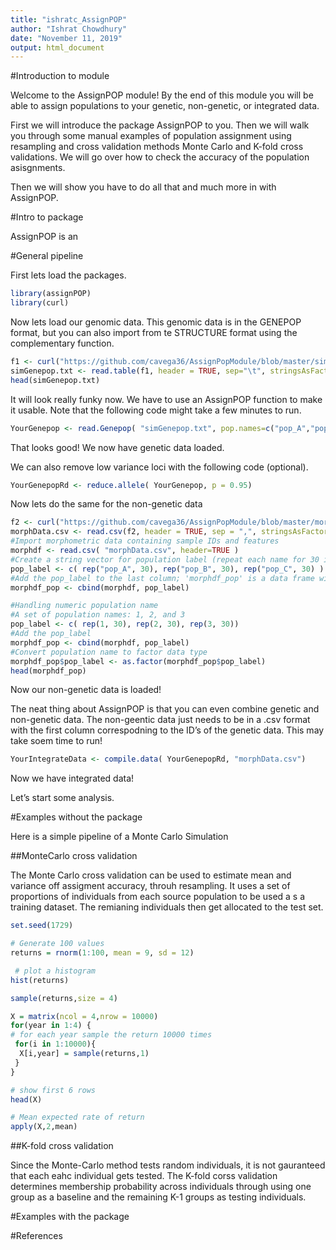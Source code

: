 ```yaml
---
title: "ishratc_AssignPOP"
author: "Ishrat Chowdhury"
date: "November 11, 2019"
output: html_document
---
```


#Introduction to module

Welcome to the AssignPOP module! By the end of this module you will be able to assign populations to your genetic, non-genetic, or integrated data. 

First we will introduce the package AssignPOP to you. Then we will walk you through some manual examples of population assignment using resampling and cross validation methods Monte Carlo and K-fold cross validations. We will go over how to check the accuracy of the population asisgnments.

Then we will show you have to do all that and much more in with AssignPOP.

#Intro to package

AssignPOP is an


#General pipeline

First lets load the packages.
```r
library(assignPOP)
library(curl)
```

Now lets load our genomic data. This genomic data is in the GENEPOP format, but you can also import from te STRUCTURE format using the complementary function.
```r
f1 <- curl("https://github.com/cavega36/AssignPopModule/blob/master/simGenepop.txt")
simGenepop.txt <- read.table(f1, header = TRUE, sep="\t", stringsAsFactors = FALSE)
head(simGenepop.txt)
```

It will look really funky now. We have to use an AssignPOP function to make it usable. Note that the following code might take a few minutes to run.

```r
YourGenepop <- read.Genepop( "simGenepop.txt", pop.names=c("pop_A","pop_B","pop_C"), haploid = FALSE)
```

That looks good! We now have genetic data loaded.

We can also remove low variance loci with the following code (optional).

```r
YourGenepopRd <- reduce.allele( YourGenepop, p = 0.95)
```

Now lets do the same for the non-genetic data

```r
f2 <- curl("https://github.com/cavega36/AssignPopModule/blob/master/morphData.csv")
morphData.csv <- read.csv(f2, header = TRUE, sep = ",", stringsAsFactors = FALSE)
#Import morphometric data containing sample IDs and features
morphdf <- read.csv( "morphData.csv", header=TRUE )
#Create a string vector for population label (repeat each name for 30 individuals)
pop_label <- c( rep("pop_A", 30), rep("pop_B", 30), rep("pop_C", 30) ) 
#Add the pop_label to the last column; 'morphdf_pop' is a data frame with population label in the last column
morphdf_pop <- cbind(morphdf, pop_label)

#Handling numeric population name
#A set of population names: 1, 2, and 3
pop_label <- c( rep(1, 30), rep(2, 30), rep(3, 30))
#Add the pop_label
morphdf_pop <- cbind(morphdf, pop_label)
#Convert population name to factor data type 
morphdf_pop$pop_label <- as.factor(morphdf_pop$pop_label)
head(morphdf_pop)
```

Now our non-genetic data is loaded!

The neat thing about AssignPOP is that you can even combine genetic and non-genetic data. The non-geentic data just needs to be in a .csv format with the first column correspodning to the ID's of the genetic data. This may take soem time to run!

```r
YourIntegrateData <- compile.data( YourGenepopRd, "morphData.csv")
```

Now we have integrated data!

Let's start some analysis.

#Examples without the package

Here is a simple pipeline of a Monte Carlo Simulation 

##MonteCarlo cross validation

The Monte Carlo cross validation can be used to estimate mean and variance off assigment accuracy, throuh resampling. It uses a set of proportions of individuals from each source population to be used a s a training dataset. The remianing individuals then get allocated to the test set. 

```r
set.seed(1729)

# Generate 100 values
returns = rnorm(1:100, mean = 9, sd = 12)

 # plot a histogram
hist(returns)
```

```r
sample(returns,size = 4)
```

```r
X = matrix(ncol = 4,nrow = 10000)
for(year in 1:4) {
# for each year sample the return 10000 times
 for(i in 1:10000){
  X[i,year] = sample(returns,1)
 }
}

# show first 6 rows
head(X)
```

```r
# Mean expected rate of return
apply(X,2,mean)
```


##K-fold cross validation

Since the Monte-Carlo method tests random individuals, it is not gauranteed that each eahc individual gets tested. The K-fold corss validation determines membership probability across individuals through using one group as a baseline and the remaining K-1 groups as testing individuals. 

#Examples with the package 



#References 





